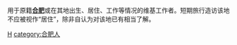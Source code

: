 用于原籍'''[[合肥|合肥]]'''或在其地出生、居住、工作等情况的维基工作者。短期旅行造访该地不应被视作“居住”，除非自认为对该地已有相当了解。

[[category:安徽维基人|H]]
[[category:合肥人|category:合肥人]]